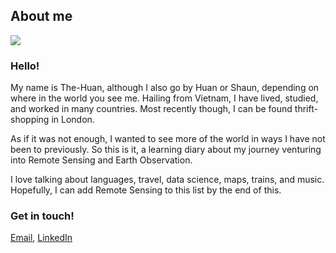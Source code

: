 ## About me {.unnumbered}

![](images/clipboard-3780173312.png){fig-align="center"}

### Hello!

My name is The-Huan, although I also go by Huan or Shaun, depending on where in the world you see me. Hailing from Vietnam, I have lived, studied, and worked in many countries. Most recently though, I can be found thrift-shopping in London.

As if it was not enough, I wanted to see more of the world in ways I have not been to previously. So this is it, a learning diary about my journey venturing into Remote Sensing and Earth Observation.

I love talking about languages, travel, data science, maps, trains, and music. Hopefully, I can add Remote Sensing to this list by the end of this.

### **Get in touch!**

[Email](mailto:shaun.hoang@gmail.com), [LinkedIn](https://www.linkedin.com/in/shaunhoang/)
